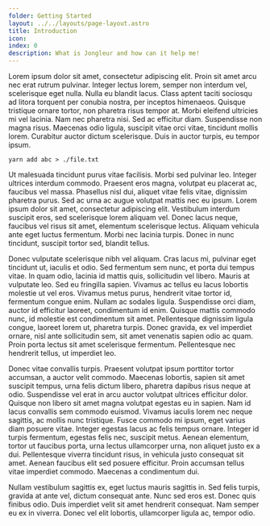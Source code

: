 ```yaml
---
folder: Getting Started
layout: ../../layouts/page-layout.astro
title: Introduction
icon: 
index: 0
description: What is Jongleur and how can it help me!
---
```





Lorem ipsum dolor sit amet, consectetur adipiscing elit. Proin sit amet arcu nec erat rutrum pulvinar. Integer lectus lorem, semper non interdum vel, scelerisque eget nulla. Nulla eu blandit lacus. Class aptent taciti sociosqu ad litora torquent per conubia nostra, per inceptos himenaeos. Quisque tristique ornare tortor, non pharetra risus tempor at. Morbi eleifend ultricies mi vel lacinia. Nam nec pharetra nisi. Sed ac efficitur diam. Suspendisse non magna risus. Maecenas odio ligula, suscipit vitae orci vitae, tincidunt mollis lorem. Curabitur auctor dictum scelerisque. Duis in auctor turpis, eu tempor ipsum.
```shell
yarn add abc > ./file.txt
```

<Tabs>
</Tabs>

Ut malesuada tincidunt purus vitae facilisis. Morbi sed pulvinar leo. Integer ultrices interdum commodo. Praesent eros magna, volutpat eu placerat ac, faucibus vel massa. Phasellus nisl dui, aliquet vitae felis vitae, dignissim pharetra purus. Sed ac urna ac augue volutpat mattis nec eu ipsum. Lorem ipsum dolor sit amet, consectetur adipiscing elit. Vestibulum interdum suscipit eros, sed scelerisque lorem aliquam vel. Donec lacus neque, faucibus vel risus sit amet, elementum scelerisque lectus. Aliquam vehicula ante eget luctus fermentum. Morbi nec lacinia turpis. Donec in nunc tincidunt, suscipit tortor sed, blandit tellus.

Donec vulputate scelerisque nibh vel aliquam. Cras lacus mi, pulvinar eget tincidunt ut, iaculis et odio. Sed fermentum sem nunc, et porta dui tempus vitae. In quam odio, lacinia id mattis quis, sollicitudin vel libero. Mauris at vulputate leo. Sed eu fringilla sapien. Vivamus ac tellus eu lacus lobortis molestie ut vel eros. Vivamus metus purus, hendrerit vitae tortor id, fermentum congue enim. Nullam ac sodales ligula. Suspendisse orci diam, auctor id efficitur laoreet, condimentum id enim. Quisque mattis commodo nunc, id molestie est condimentum sit amet. Pellentesque dignissim ligula congue, laoreet lorem ut, pharetra turpis. Donec gravida, ex vel imperdiet ornare, nisl ante sollicitudin sem, sit amet venenatis sapien odio ac quam. Proin porta lectus sit amet scelerisque fermentum. Pellentesque nec hendrerit tellus, ut imperdiet leo.

Donec vitae convallis turpis. Praesent volutpat ipsum porttitor tortor accumsan, a auctor velit commodo. Maecenas lobortis, sapien sit amet suscipit tempus, urna felis dictum libero, pharetra dapibus risus neque at odio. Suspendisse vel erat in arcu auctor volutpat ultrices efficitur dolor. Quisque non libero sit amet magna volutpat egestas eu in sapien. Nam id lacus convallis sem commodo euismod. Vivamus iaculis lorem nec neque sagittis, ac mollis nunc tristique. Fusce commodo mi ipsum, eget varius diam posuere vitae. Integer egestas lacus ac felis tempus ornare. Integer id turpis fermentum, egestas felis nec, suscipit metus. Aenean elementum, tortor ut faucibus porta, urna lectus ullamcorper urna, non aliquet justo ex a dui. Pellentesque viverra tincidunt risus, in vehicula justo consequat sit amet. Aenean faucibus elit sed posuere efficitur. Proin accumsan tellus vitae imperdiet commodo. Maecenas a condimentum dui.

Nullam vestibulum sagittis ex, eget luctus mauris sagittis in. Sed felis turpis, gravida at ante vel, dictum consequat ante. Nunc sed eros est. Donec quis finibus odio. Duis imperdiet velit sit amet hendrerit consequat. Nam semper eu ex in viverra. Donec vel elit lobortis, ullamcorper ligula ac, tempor odio.
